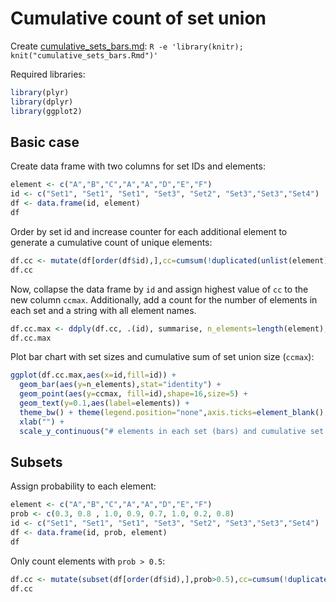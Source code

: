 # Cumulative count of set union

Create [cumulative_sets_bars.md](cumulative_sets_bars.md): `R -e 'library(knitr); knit("cumulative_sets_bars.Rmd")'`

Required libraries:
```r
library(plyr)
library(dplyr)
library(ggplot2)
```

## Basic case

Create data frame with two columns for set IDs and elements:

```r
element <- c("A","B","C","A","A","D","E","F")
id <- c("Set1", "Set1", "Set1", "Set3", "Set2", "Set3","Set3","Set4")
df <- data.frame(id, element)
df
```

Order by set id and increase counter for each additional element to generate a cumulative count of unique elements:

```r
df.cc <- mutate(df[order(df$id),],cc=cumsum(!duplicated(unlist(element))))
df.cc
```

Now, collapse the data frame by `id` and assign highest value of `cc` to the new column `ccmax`.
Additionally, add a count for the number of elements in each set and a string with all element names.

```r
df.cc.max <- ddply(df.cc, .(id), summarise, n_elements=length(element), ccmax=max(cc), elements=paste(element,collapse=" "))
df.cc.max
```

Plot bar chart with set sizes and cumulative sum of set union size (`ccmax`):
```r
ggplot(df.cc.max,aes(x=id,fill=id)) +
  geom_bar(aes(y=n_elements),stat="identity") +
  geom_point(aes(y=ccmax, fill=id),shape=16,size=5) +
  geom_text(y=0.1,aes(label=elements)) +
  theme_bw() + theme(legend.position="none",axis.ticks=element_blank(),panel.grid.minor.y=element_blank()) +
  xlab("") +
  scale_y_continuous("# elements in each set (bars) and cumulative set union (points)",breaks=seq(0,6,1),labels=(seq(0,6,1)))
```

## Subsets
Assign probability to each element:
```r
element <- c("A","B","C","A","A","D","E","F")
prob <- c(0.3, 0.8 , 1.0, 0.9, 0.7, 1.0, 0.2, 0.8)
id <- c("Set1", "Set1", "Set1", "Set3", "Set2", "Set3","Set3","Set4")
df <- data.frame(id, prob, element)
df
```
Only count elements with `prob > 0.5`:

```r
df.cc <- mutate(subset(df[order(df$id),],prob>0.5),cc=cumsum(!duplicated(unlist(element))))
df.cc
```

